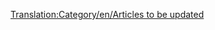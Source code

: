 [[Translation:Category/en/Articles to be updated]]
{{en/Bilingual box| Fr
| --
| ''A list of articles that require updating to reflect the latest release or trunk version.  Articles tagged with {{en/S|fr/Dépassé}} automatically link here.''}}


